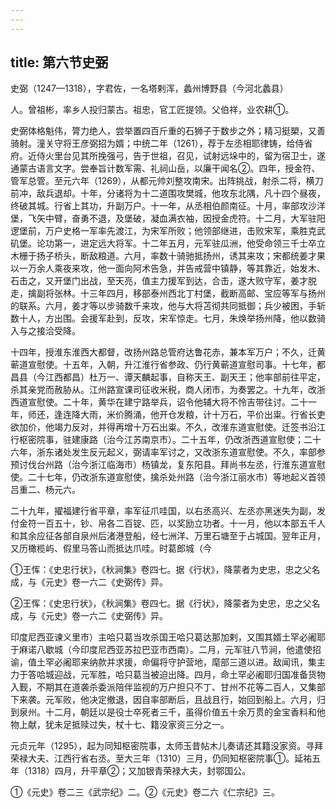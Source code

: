 ```yaml
---
---
---
```

title: 第六节史弼
---



史弼（1247—1318），字君佐，一名塔剌浑，蠡州博野县（今河北蠡县）

人。曾祖彬，率乡人投归蒙古。祖忠，官工匠提领。父伯祥，业农耕①。

史弼体格魁伟，膂力绝人，尝举置四百斤重的石狮子于数步之外；精习挺槊，又善骑射。潼关守将王彦弼招为婿；中统二年（1261），荐于左丞相耶律铸，给侍省府。近侍火里台见其所挽强弓，告于世祖，召见，试射远垛中的，留为宿卫士，遂通蒙古语言文字。尝奉旨计数军需、礼祠山岳，以廉干闻名②。四年，授金符、管军总管。至元六年（1269），从都元帅刘整攻南宋。出阵挑战，射杀二将，横刀前冲，敌兵退却。十年，分诸将为十二道围攻樊城，他攻东北隅，凡十四个昼夜，终破其城。行省上其功，升副万户。十一年，从丞相伯颜南征。十月，率部攻沙洋堡，飞矢中臂，奋勇不退，及堡破，凝血满衣袖，因授金虎符。十二月，大军驻阳逻堡前，万户史格一军率先渡江，为宋军所败；他领部继进，击败宋军，乘胜克武矶堡。论功第一，进定远大将军。十二年五月，元军驻瓜洲，他受命领三千士卒立木栅于扬子桥头，断敌粮道。六月，率数十骑驰抵扬州，诱其来攻；宋都统姜才果以一万余人乘夜来攻，他一面向阿术告急，并告戒营中镇静，等其靠近，始发木、石击之，又开堡门出战，至天亮，值主力援军到达，合击，遂大败守军，姜才脱走，擒副将张林。十三年四月，移部泰州西北丁村堡，截断高邮、宝应等军与扬州的联系。六月，姜才等以步骑数千来攻，他与大将苫彻共同抵御；兵少被困，手斩数十人，方出围。会援军赴到，反攻，宋军惊走。七月，朱焕举扬州降，他以数骑入与之接洽受降。

十四年，授淮东淮西大都督，改扬州路总管府达鲁花赤，兼本军万户；不久，迁黄蕲道宣慰使。十五年，入朝，升江淮行省参政、仍行黄蕲道宣慰司事。十七年，都昌县（今江西都昌）杜万一、谭天麟起事，自称天王、副天王；他率部前往平定，杀其亲党而赦胁从。江州路宣课司征收米税，商人闭市，为奏罢之。十九年，改浙西道宣慰使。二十年，黄华在建宁路举兵，诏令他辅大将不怜吉带往讨。二十一年，师还，逢连降大雨，米价腾涌，他开仓发粮，计十万石，平价出粜。行省长吏欲加价，他竭力反对，并得再增十万石出粜。不久，改淮东道宣慰使。迁签书沿江行枢密院事，驻建康路（治今江苏南京市）。二十五年，仍改浙西道宣慰使；二十六年，浙东诸处发生反元起义，弼请率军讨之，又改浙东道宣慰使。不久，率部参预讨伐台州路（治今浙江临海市）杨镇龙，复东阳县。拜尚书左丞，行淮东道宣慰使。二十七年，仍改浙东道宣慰使，擒杀处州路（治今浙江丽水市）等地起义首领吕重二、杨元六。

二十九年，擢福建行省平章，率军征爪哇国，以右丞高兴、左丞亦黑迷失为副，发付金符一百五十，钞、帛各二百锭、匹，以奖励立功者。十一月，他以本部五千人和其余应征各部自泉州后渚港登船，经七洲洋、万里石塘至于占城国。翌年正月，又历橄榄屿、假里马答山而抵达爪哇。时葛郎城（今

①王恽：《史忠行状》，《秋涧集》卷四七。据《行状》，降蒙者为史忠，忠之父名成，与《元史》卷一六二《史弼传》异。

②王恽：《史忠行状》，《秋涧集》卷四七。据《行状》，降蒙者为史忠，忠之父名成，与《元史》卷一六二《史弼传》异。

印度尼西亚谏义里市）主哈只葛当攻杀国王哈只葛达那加剌，又围其婿土罕必阇耶于麻诺八歇城（今印度尼西亚苏拉巴亚市西南）。二月，元军驻八节涧，他遣使招谕，值土罕必阇耶来纳款并求援，命偏将守护营地，麾部三道以进。敌闻讯，集主力于答哈城迎战，元军胜，哈只葛当被迫出降。四月，命土罕必阇耶归国准备货物入觐，不期其在道袭杀委派陪伴监视的万户担只不丁、甘州不花等二百人，又集部下来袭。元军败，他决定撤退，因自率部断后，且战且行，始回到船上。六月，归到泉州。十二月，朝廷以是役士卒死者三千，虽得价值五十余万贯的金宝香料和他物上献，犹未足抵赎过失，杖十七、籍没家资三分之一。

元贞元年（1295），起为同知枢密院事，太师玉昔帖木儿奏请还其籍没家资。寻拜荣禄大夫、江西行省右丞。至大三年（1310）三月，仍同知枢密院事①。延祐五年（1318）四月，升平章②；又加银青荣禄大夫，封鄂国公。

①《元史》卷二三《武宗纪》二。②《元史》卷二六《仁宗纪》三。